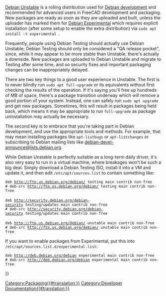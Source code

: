 <languages/>

[https://wiki.debian.org/DebianUnstable Debian Unstable] is a rolling distribution used for [[Debian_development|Debian development]] and recommended for advanced users in FreeCAD development and packaging. New packages are ready as soon as they are uploaded and built, unless the uploader has marked them for [https://wiki.debian.org/DebianExperimental Debian Experimental] which requires explicit installation (after some setup to enable the extra distribution) via <code>sudo apt install -t experimental <packagename></code>. 

Frequently, people using Debian Testing should actually use Debian Unstable; Debian Testing should only be considered a "QA release pocket", since, while it may appear to be more stable than Unstable, there's actually a downside. New packages are uploaded to Debian Unstable and migrate to Testing after some time, and so security fixes and important packaging changes can be inappropriately delayed.

There are two key things to a good user experience in Unstable. The first is to never blindly run <code>sudo apt full-upgrade</code> or its equivalents without first checking the results of the operation. If it's saying you'll free up hundreds of MB of space, there's a package transition underway which will remove a good portion of your system. Instead, one can safely run <code>sudo apt upgrade</code> and get new packages. Sometimes, this will result in packages being held back, which means it may be appropriate to run <code>full-upgrade</code> as package uninstallation may actually be necessary.

The second key is to embrace that you're taking part in Debian development, and use the appropriate tools and methods. For example, that may mean installing packages like <code>apt-listbugs</code> or <code>apt-listchanges</code> or subscribing to Debian mailing lists like [https://lists.debian.org/debian-devel-announce/ debian-devel-announce@lists.debian.org].

While Debian Unstable is perfectly suitable as a long-term daily driver, it's also very easy to run in a virtual machine, where breakages won't be such a big deal. Simply download a Debian Testing ISO, install it into a VM and update it, and then edit <code>/etc/apt/sources.list</code> to contain something like:

 deb http://ftp.us.debian.org/debian/ testing main contrib non-free
 # deb-src http://ftp.us.debian.org/debian/ testing main contrib non-free
 
 deb http://security.debian.org/debian-security testing/updates main contrib non-free
 # deb-src http://security.debian.org/debian-security testing/updates main contrib non-free
 
 deb http://ftp.us.debian.org/debian/ unstable main contrib non-free
 # deb-src http://ftp.us.debian.org/debian/ unstable main contrib non-free

If you want to enable packages from Experimental, put this into <code>/etc/apt/sources.list.d/experimental.list</code>:

 deb http://deb.debian.org/debian experimental main contrib non-free
 # deb-src http://deb.debian.org/debian experimental main contrib non-free

{{Userdocnavi{{#translation:}}}}
[[Category:Packaging{{#translation:}}]]
[[Category:Developer Documentation{{#translation:}}]]